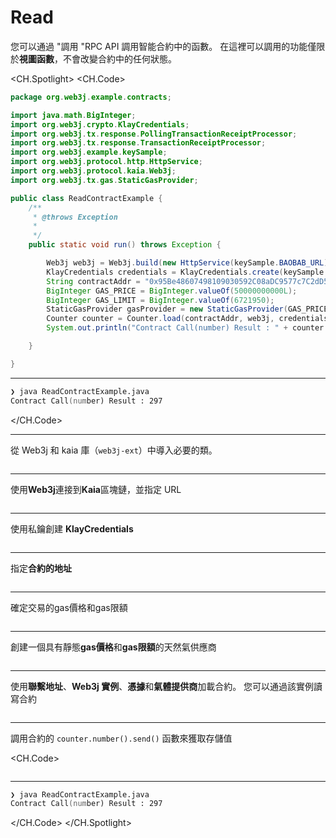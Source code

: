 # Read

您可以通過 "調用 "RPC API 調用智能合約中的函數。 在這裡可以調用的功能僅限於**視圖函數**，不會改變合約中的任何狀態。

<CH.Spotlight>
<CH.Code>

```java ReadContractExample.java
package org.web3j.example.contracts;

import java.math.BigInteger;
import org.web3j.crypto.KlayCredentials;
import org.web3j.tx.response.PollingTransactionReceiptProcessor;
import org.web3j.tx.response.TransactionReceiptProcessor;
import org.web3j.example.keySample;
import org.web3j.protocol.http.HttpService;
import org.web3j.protocol.kaia.Web3j;
import org.web3j.tx.gas.StaticGasProvider;

public class ReadContractExample {
    /**
     * @throws Exception
     *
     */
    public static void run() throws Exception {

        Web3j web3j = Web3j.build(new HttpService(keySample.BAOBAB_URL));
        KlayCredentials credentials = KlayCredentials.create(keySample.LEGACY_KEY_privkey);
        String contractAddr = "0x95Be48607498109030592C08aDC9577c7C2dD505";
        BigInteger GAS_PRICE = BigInteger.valueOf(50000000000L);
        BigInteger GAS_LIMIT = BigInteger.valueOf(6721950);
        StaticGasProvider gasProvider = new StaticGasProvider(GAS_PRICE, GAS_LIMIT);
        Counter counter = Counter.load(contractAddr, web3j, credentials.convertToCredentials(), gasProvider);
        System.out.println("Contract Call(number) Result : " + counter.number().send());

    }

}
```

---

```zsh output
❯ java ReadContractExample.java
Contract Call(number) Result : 297
```

</CH.Code>

---

從 Web3j 和 kaia 庫（`web3j-ext`）中導入必要的類。

```java ReadContractExample.java focus=1:10

```

---

使用**Web3j**連接到**Kaia**區塊鏈，並指定 URL

```java ReadContractExample.java focus=19

```

---

使用私鑰創建 **KlayCredentials**

```java ReadContractExample.java focus=20

```

---

指定**合約的地址**

```java ReadContractExample.java focus=21

```

---

確定交易的gas價格和gas限額

```java ReadContractExample.java focus=22:23

```

---

創建一個具有靜態**gas價格**和**gas限額**的天然氣供應商

```java ReadContractExample.java focus=24

```

---

使用**聯繫地址**、**Web3j 實例**、**憑據**和**氣體提供商**加載合約。 您可以通過該實例讀寫合約

```java ReadContractExample.java focus=25

```

---

調用合約的 `counter.number().send()` 函數來獲取存儲值

<CH.Code>
```java ReadContractExample.java focus=26

````


---

```zsh output
❯ java ReadContractExample.java
Contract Call(number) Result : 297
````

</CH.Code>
</CH.Spotlight>
